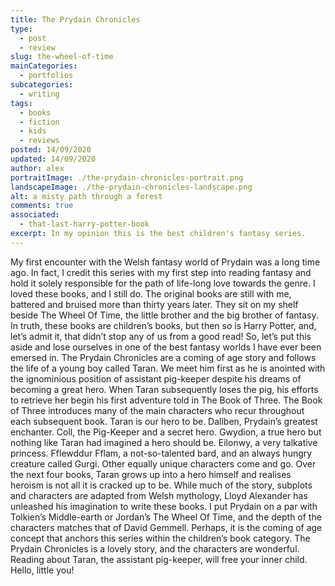 ```yaml
---
title: The Prydain Chronicles
type: 
  - post
  - review
slug: the-wheel-of-time
mainCategories: 
  - portfolios
subcategories: 
  - writing
tags:
  - books
  - fiction
  - kids
  - reviews
posted: 14/09/2020
updated: 14/09/2020
author: alex
portraitImage: ./the-prydain-chronicles-portrait.png
landscapeImage: ./the-prydain-chronicles-landscape.png
alt: a misty path through a forest
comments: true
associated: 
  - that-last-harry-potter-book
excerpt: In my opinion this is the best children's fantasy series.
---
```


My first encounter with the Welsh fantasy world of Prydain was a long time ago. In fact, I credit this series with my first step into reading fantasy and hold it solely responsible for the path of life-long love towards the genre. I loved these books, and I still do. The original books are still with me, battered and bruised more than thirty years later. They sit on my shelf beside The Wheel Of Time, the little brother and the big brother of fantasy.  
In truth, these books are children’s books, but then so is Harry Potter, and, let’s admit it, that didn’t stop any of us from a good read! So, let’s put this aside and lose ourselves in one of the best fantasy worlds I have ever been emersed in.
The Prydain Chronicles are a coming of age story and follows the life of a young boy called Taran. We meet him first as he is anointed with the ignominious position of assistant pig-keeper despite his dreams of becoming a great hero. When Taran subsequently loses the pig, his efforts to retrieve her begin his first adventure told in The Book of Three.  The Book of Three introduces many of the main characters who recur throughout each subsequent book. Taran is our hero to be. Dallben, Prydain’s greatest enchanter. Coll, the Pig-Keeper and a secret hero. Gwydion, a true hero but nothing like Taran had imagined a hero should be. Eilonwy, a very talkative princess. Fflewddur Fflam, a not-so-talented bard, and an always hungry creature called Gurgi. Other equally unique characters come and go. Over the next four books, Taran grows up into a hero himself and realises heroism is not all it is cracked up to be. 
While much of the story, subplots and characters are adapted from Welsh mythology, Lloyd Alexander has unleashed his imagination to write these books. I put Prydain on a par with Tolkien’s Middle-earth or Jordan’s The Wheel Of Time, and the depth of the characters matches that of David Gemmell. Perhaps, it is the coming of age concept that anchors this series within the children’s book category. 
The Prydain Chronicles is a lovely story, and the characters are wonderful. Reading about Taran, the assistant pig-keeper, will free your inner child. Hello, little you!

